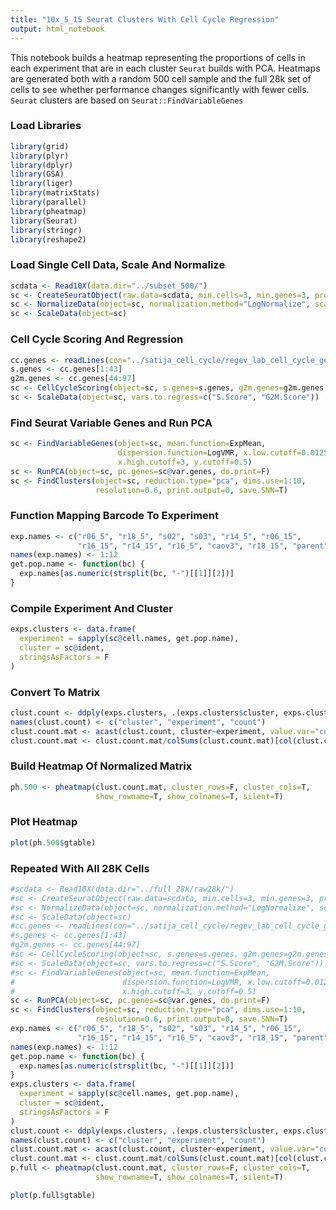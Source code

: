 ```yaml
---
title: "10x_5_15 Seurat Clusters With Cell Cycle Regression"
output: html_notebook
---
```


This notebook builds a heatmap representing the proportions of cells
in each experiment that are in each cluster `Seurat` builds with PCA. Heatmaps
are generated both with a random 500 cell sample and the full 28k
set of cells to see whether performance changes significantly with
fewer cells. `Seurat` clusters are based on `Seurat::FindVariableGenes`

### Load Libraries

```r
library(grid)
library(plyr)
library(dplyr)
library(GSA)
library(liger)
library(matrixStats)
library(parallel)
library(pheatmap)
library(Seurat)
library(stringr)
library(reshape2)
```

### Load Single Cell Data, Scale And Normalize

```r
scdata <- Read10X(data.dir="../subset_500/")
sc <- CreateSeuratObject(raw.data=scdata, min.cells=3, min.genes=3, project="10X_CPTRES")
sc <- NormalizeData(object=sc, normalization.method="LogNormalize", scale.factor=10000)
sc <- ScaleData(object=sc)
```

### Cell Cycle Scoring And Regression

```r
cc.genes <- readLines(con="../satija_cell_cycle/regev_lab_cell_cycle_genes.txt")
s.genes <- cc.genes[1:43]
g2m.genes <- cc.genes[44:97]
sc <- CellCycleScoring(object=sc, s.genes=s.genes, g2m.genes=g2m.genes, set.ident=T)
sc <- ScaleData(object=sc, vars.to.regress=c("S.Score", "G2M.Score"))
```

### Find Seurat Variable Genes and Run PCA

```r
sc <- FindVariableGenes(object=sc, mean.function=ExpMean, 
                        dispersion.function=LogVMR, x.low.cutoff=0.0125,
                        x.high.cutoff=3, y.cutoff=0.5)
sc <- RunPCA(object=sc, pc.genes=sc@var.genes, do.print=F)
sc <- FindClusters(object=sc, reduction.type="pca", dims.use=1:10,
                   resolution=0.6, print.output=0, save.SNN=T)
```

### Function Mapping Barcode To Experiment

```r
exp.names <- c("r06_5", "r18_5", "s02", "s03", "r14_5", "r06_15",
               "r16_15", "r14_15", "r16_5", "caov3", "r18_15", "parent")
names(exp.names) <- 1:12
get.pop.name <- function(bc) {
  exp.names[as.numeric(strsplit(bc, "-")[[1]][2])]
}
```

### Compile Experiment And Cluster

```r
exps.clusters <- data.frame(
  experiment = sapply(sc@cell.names, get.pop.name),
  cluster = sc@ident,
  stringsAsFactors = F
)
```

### Convert To Matrix

```r
clust.count <- ddply(exps.clusters, .(exps.clusters$cluster, exps.clusters$experiment), nrow)
names(clust.count) <- c("cluster", "experiment", "count")
clust.count.mat <- acast(clust.count, cluster~experiment, value.var="count", fill=0)
clust.count.mat <- clust.count.mat/colSums(clust.count.mat)[col(clust.count.mat)]
```

### Build Heatmap Of Normalized Matrix

```r
ph.500 <- pheatmap(clust.count.mat, cluster_rows=F, cluster_cols=T, 
                   show_rowname=T, show_colnames=T, silent=T)
```

### Plot Heatmap

```r
plot(ph.500$gtable)
```

### Repeated With All 28K Cells

```r
#scdata <- Read10X(data.dir="../full_28k/raw28k/")
#sc <- CreateSeuratObject(raw.data=scdata, min.cells=3, min.genes=3, project="10X_CPTRES")
#sc <- NormalizeData(object=sc, normalization.method="LogNormalize", scale.factor=10000)
#sc <- ScaleData(object=sc)
#cc.genes <- readLines(con="../satija_cell_cycle/regev_lab_cell_cycle_genes.txt")
#s.genes <- cc.genes[1:43]
#g2m.genes <- cc.genes[44:97]
#sc <- CellCycleScoring(object=sc, s.genes=s.genes, g2m.genes=g2m.genes, set.ident=T)
#sc <- ScaleData(object=sc, vars.to.regress=c("S.Score", "G2M.Score"))
#sc <- FindVariableGenes(object=sc, mean.function=ExpMean, 
#                        dispersion.function=LogVMR, x.low.cutoff=0.0125,
#                        x.high.cutoff=3, y.cutoff=0.5)
sc <- RunPCA(object=sc, pc.genes=sc@var.genes, do.print=F)
sc <- FindClusters(object=sc, reduction.type="pca", dims.use=1:10,
                   resolution=0.6, print.output=0, save.SNN=T)
exp.names <- c("r06_5", "r18_5", "s02", "s03", "r14_5", "r06_15",
               "r16_15", "r14_15", "r16_5", "caov3", "r18_15", "parent")
names(exp.names) <- 1:12
get.pop.name <- function(bc) {
  exp.names[as.numeric(strsplit(bc, "-")[[1]][2])]
}
exps.clusters <- data.frame(
  experiment = sapply(sc@cell.names, get.pop.name),
  cluster = sc@ident,
  stringsAsFactors = F
)
clust.count <- ddply(exps.clusters, .(exps.clusters$cluster, exps.clusters$experiment), nrow)
names(clust.count) <- c("cluster", "experiment", "count")
clust.count.mat <- acast(clust.count, cluster~experiment, value.var="count", fill=0)
clust.count.mat <- clust.count.mat/colSums(clust.count.mat)[col(clust.count.mat)]
p.full <- pheatmap(clust.count.mat, cluster_rows=F, cluster_cols=T, 
                   show_rowname=T, show_colnames=T, silent=T)
```

```r
plot(p.full$gtable)
```

